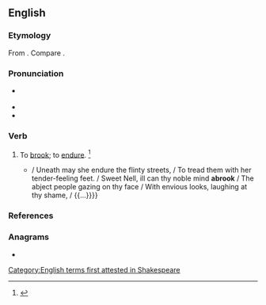 ==English==

===Etymology===
From {{prefix|en|a|brook|t2=to endure}}. Compare {{cog|ang|ābrūcan|t=to eat}}.

===Pronunciation===
* {{a|US}} {{IPA|en|/əˈbɹʊk/}}
* {{audio|en|LL-Q1860 (eng)-Vealhurl-abrook.wav|Audio (UK)}}
* {{rhymes|en|ʊk|s=2}}

===Verb===
{{en-verb}}

# To [[brook]]; to [[endure]]. {{defdate|from late 16th c.}}<ref>{{R:SOED5|page=8}}</ref>
#* {{quote-book|en|year=1591|author=[[w:William Shakespeare|William Shakespeare]]|title=[[s:The Second Part of King Henry the Sixth|The Second Part of King Henry the Sixth]]|section=act 2, scene 4, lines 8-12|passage={{...}} / Uneath may she endure the flinty streets, / To tread them with her tender-feeling feet. / Sweet Nell, ill can thy noble mind '''abrook''' / The abject people gazing on thy face / With envious looks, laughing at thy shame, / {{...}}}}

===References===
<references/>

===Anagrams===
* {{anagrams|en|a=abkoor|Baroko|boorka}}

[[Category:English terms first attested in Shakespeare]]